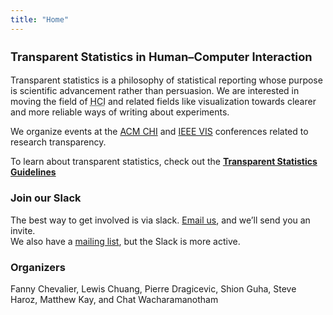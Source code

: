 ```yaml
---
title: "Home"
---
```


<style> h1 {font-size: 1.3em; margin-bottom: 1em;} </style>

# Transparent Statistics in Human–Computer Interaction

Transparent statistics is a philosophy of statistical reporting whose purpose is scientific advancement rather than persuasion. We are interested in moving the field of <abbr title="Human-Computer Interaction">HCI</abbr> and related fields like visualization towards clearer and more reliable ways of writing about experiments.

We organize events at the [ACM CHI](chi) and [IEEE VIS](vis) conferences related to research transparency.

To learn about transparent statistics, check out the **[Transparent Statistics Guidelines](https://transparentstats.github.io/guidelines/)**

### Join our Slack
The best way to get involved is via slack. [Email us](core@transparentstatistics.org), and we'll send you an invite.  
We also have a [mailing list](https://groups.google.com/d/forum/transparent-stats-hci), but the Slack is more active.

### Organizers
Fanny Chevalier, Lewis Chuang, Pierre Dragicevic, Shion Guha, Steve Haroz, Matthew Kay, and Chat Wacharamanotham
